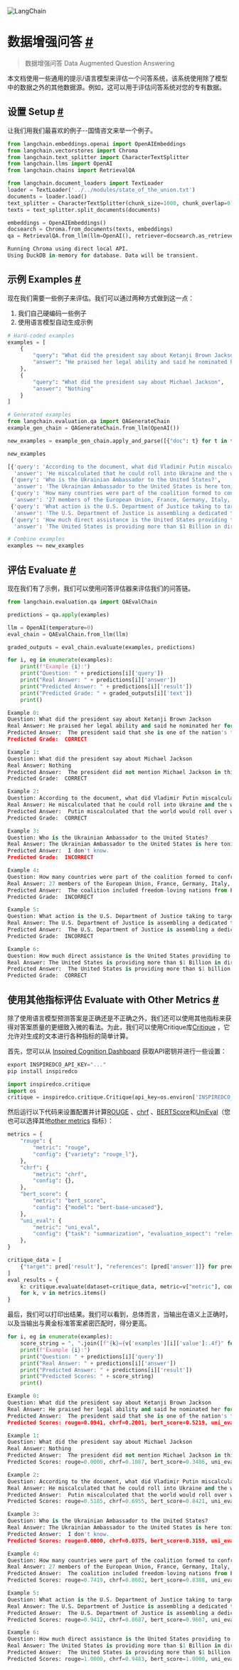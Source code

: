 

<Head>
  <script>
    {
      `(function() {
         var _hmt = _hmt || [];
(function() {
  var hm = document.createElement("script");
  hm.src = "https://hm.baidu.com/hm.js?e60fb290e204e04c5cb6f79b0ac1e697";
  var s = document.getElementsByTagName("script")[0]; 
  s.parentNode.insertBefore(hm, s);
})();
       })();`
    }
  </script>
</Head>

![LangChain](https://pica.zhimg.com/50/v2-56e8bbb52aa271012541c1fe1ceb11a2_r.gif)






 数据增强问答
 [#](#data-augmented-question-answering "Permalink to this headline")
=========================================================================================================

>  数据增强问答 Data Augmented Question Answering


本文档使用一些通用的提示/语言模型来评估一个问答系统，该系统使用除了模型中的数据之外的其他数据源。例如，这可以用于评估问答系统对您的专有数据。


设置 Setup
 [#](#setup "Permalink to this headline")
-------------------------------------------------



让我们用我们最喜欢的例子--国情咨文来举一个例子。




```  python
from langchain.embeddings.openai import OpenAIEmbeddings
from langchain.vectorstores import Chroma
from langchain.text_splitter import CharacterTextSplitter
from langchain.llms import OpenAI
from langchain.chains import RetrievalQA

```










```  python
from langchain.document_loaders import TextLoader
loader = TextLoader('../../modules/state_of_the_union.txt')
documents = loader.load()
text_splitter = CharacterTextSplitter(chunk_size=1000, chunk_overlap=0)
texts = text_splitter.split_documents(documents)

embeddings = OpenAIEmbeddings()
docsearch = Chroma.from_documents(texts, embeddings)
qa = RetrievalQA.from_llm(llm=OpenAI(), retriever=docsearch.as_retriever())

```








```  python
Running Chroma using direct local API.
Using DuckDB in-memory for database. Data will be transient.

```








示例 Examples
 [#](#examples "Permalink to this headline")
-------------------------------------------------------



现在我们需要一些例子来评估。我们可以通过两种方式做到这一点：

1. 我们自己硬编码一些例子
2. 使用语言模型自动生成示例







```  python
# Hard-coded examples
examples = [
    {
        "query": "What did the president say about Ketanji Brown Jackson",
        "answer": "He praised her legal ability and said he nominated her for the supreme court."
    },
    {
        "query": "What did the president say about Michael Jackson",
        "answer": "Nothing"
    }
]

```










```  python
# Generated examples
from langchain.evaluation.qa import QAGenerateChain
example_gen_chain = QAGenerateChain.from_llm(OpenAI())

```










```  python
new_examples = example_gen_chain.apply_and_parse([{"doc": t} for t in texts[:5]])

```










```  python
new_examples

```








```  python
[{'query': 'According to the document, what did Vladimir Putin miscalculate?',
  'answer': 'He miscalculated that he could roll into Ukraine and the world would roll over.'},
 {'query': 'Who is the Ukrainian Ambassador to the United States?',
  'answer': 'The Ukrainian Ambassador to the United States is here tonight.'},
 {'query': 'How many countries were part of the coalition formed to confront Putin?',
  'answer': '27 members of the European Union, France, Germany, Italy, the United Kingdom, Canada, Japan, Korea, Australia, New Zealand, and many others, even Switzerland.'},
 {'query': 'What action is the U.S. Department of Justice taking to target Russian oligarchs?',
  'answer': 'The U.S. Department of Justice is assembling a dedicated task force to go after the crimes of Russian oligarchs and joining with European allies to find and seize their yachts, luxury apartments, and private jets.'},
 {'query': 'How much direct assistance is the United States providing to Ukraine?',
  'answer': 'The United States is providing more than $1 Billion in direct assistance to Ukraine.'}]

```










```  python
# Combine examples
examples += new_examples

```








 评估 Evaluate
 [#](#evaluate "Permalink to this headline")
-------------------------------------------------------


现在我们有了示例，我们可以使用问答评估器来评估我们的问答链。





```  python
from langchain.evaluation.qa import QAEvalChain

```










```  python
predictions = qa.apply(examples)

```










```  python
llm = OpenAI(temperature=0)
eval_chain = QAEvalChain.from_llm(llm)

```










```  python
graded_outputs = eval_chain.evaluate(examples, predictions)

```










```  python
for i, eg in enumerate(examples):
    print(f"Example {i}:")
    print("Question: " + predictions[i]['query'])
    print("Real Answer: " + predictions[i]['answer'])
    print("Predicted Answer: " + predictions[i]['result'])
    print("Predicted Grade: " + graded_outputs[i]['text'])
    print()

```








```  python
Example 0:
Question: What did the president say about Ketanji Brown Jackson
Real Answer: He praised her legal ability and said he nominated her for the supreme court.
Predicted Answer:  The president said that she is one of the nation's top legal minds, a former top litigator in private practice, a former federal public defender, and from a family of public school educators and police officers. He also said that she is a consensus builder and that she has received a broad range of support from the Fraternal Order of Police to former judges appointed by both Democrats and Republicans.
Predicted Grade:  CORRECT

Example 1:
Question: What did the president say about Michael Jackson
Real Answer: Nothing
Predicted Answer:  The president did not mention Michael Jackson in this speech.
Predicted Grade:  CORRECT

Example 2:
Question: According to the document, what did Vladimir Putin miscalculate?
Real Answer: He miscalculated that he could roll into Ukraine and the world would roll over.
Predicted Answer:  Putin miscalculated that the world would roll over when he rolled into Ukraine.
Predicted Grade:  CORRECT

Example 3:
Question: Who is the Ukrainian Ambassador to the United States?
Real Answer: The Ukrainian Ambassador to the United States is here tonight.
Predicted Answer:  I don't know.
Predicted Grade:  INCORRECT

Example 4:
Question: How many countries were part of the coalition formed to confront Putin?
Real Answer: 27 members of the European Union, France, Germany, Italy, the United Kingdom, Canada, Japan, Korea, Australia, New Zealand, and many others, even Switzerland.
Predicted Answer:  The coalition included freedom-loving nations from Europe and the Americas to Asia and Africa, 27 members of the European Union including France, Germany, Italy, the United Kingdom, Canada, Japan, Korea, Australia, New Zealand, and many others, even Switzerland.
Predicted Grade:  INCORRECT

Example 5:
Question: What action is the U.S. Department of Justice taking to target Russian oligarchs?
Real Answer: The U.S. Department of Justice is assembling a dedicated task force to go after the crimes of Russian oligarchs and joining with European allies to find and seize their yachts, luxury apartments, and private jets.
Predicted Answer:  The U.S. Department of Justice is assembling a dedicated task force to go after the crimes of Russian oligarchs and to find and seize their yachts, luxury apartments, and private jets.
Predicted Grade:  INCORRECT

Example 6:
Question: How much direct assistance is the United States providing to Ukraine?
Real Answer: The United States is providing more than $1 Billion in direct assistance to Ukraine.
Predicted Answer:  The United States is providing more than $1 billion in direct assistance to Ukraine.
Predicted Grade:  CORRECT

```








使用其他指标评估  Evaluate with Other Metrics
 [#](#evaluate-with-other-metrics "Permalink to this headline")
---------------------------------------------------------------------------------------------

除了使用语言模型预测答案是正确还是不正确之外，我们还可以使用其他指标来获得对答案质量的更细致入微的看法。为此，我们可以使用Critique库[Critique](https://docs.inspiredco.ai/critique/) ，它允许对生成的文本进行各种指标的简单计算。

首先，您可以从 [Inspired Cognition Dashboard](https://dashboard.inspiredco.ai) 获取API密钥并进行一些设置：


 





```  python
export INSPIREDCO_API_KEY="..."
pip install inspiredco

```








```  python
import inspiredco.critique
import os
critique = inspiredco.critique.Critique(api_key=os.environ['INSPIREDCO_API_KEY'])

```

然后运行以下代码来设置配置并计算[ROUGE](https://docs.inspiredco.ai/critique/metric_rouge) 、[chrf](https://docs.inspiredco.ai/critique/metric_chrf) 、[BERTScore](https://docs.inspiredco.ai/critique/metric_bert_score)和[UniEval](https://docs.inspiredco.ai/critique/metric_uni_eval)（您也可以选择其他[other metrics](https://docs.inspiredco.ai/critique/metrics) 指标）：



 







```  python
metrics = {
    "rouge": {
        "metric": "rouge",
        "config": {"variety": "rouge_l"},
    },
    "chrf": {
        "metric": "chrf",
        "config": {},
    },
    "bert_score": {
        "metric": "bert_score",
        "config": {"model": "bert-base-uncased"},
    },
    "uni_eval": {
        "metric": "uni_eval",
        "config": {"task": "summarization", "evaluation_aspect": "relevance"},
    },
}

```










```  python
critique_data = [
    {"target": pred['result'], "references": [pred['answer']]} for pred in predictions
]
eval_results = {
    k: critique.evaluate(dataset=critique_data, metric=v["metric"], config=v["config"])
    for k, v in metrics.items()
}

```

最后，我们可以打印出结果。我们可以看到，总体而言，当输出在语义上正确时，以及当输出与黄金标准答案紧密匹配时，得分更高。






```  python
for i, eg in enumerate(examples):
    score_string = ", ".join([f"{k}={v['examples'][i]['value']:.4f}" for k, v in eval_results.items()])
    print(f"Example {i}:")
    print("Question: " + predictions[i]['query'])
    print("Real Answer: " + predictions[i]['answer'])
    print("Predicted Answer: " + predictions[i]['result'])
    print("Predicted Scores: " + score_string)
    print()

```








```  python
Example 0:
Question: What did the president say about Ketanji Brown Jackson
Real Answer: He praised her legal ability and said he nominated her for the supreme court.
Predicted Answer:  The president said that she is one of the nation's top legal minds, a former top litigator in private practice, a former federal public defender, and from a family of public school educators and police officers. He also said that she is a consensus builder and that she has received a broad range of support from the Fraternal Order of Police to former judges appointed by both Democrats and Republicans.
Predicted Scores: rouge=0.0941, chrf=0.2001, bert_score=0.5219, uni_eval=0.9043

Example 1:
Question: What did the president say about Michael Jackson
Real Answer: Nothing
Predicted Answer:  The president did not mention Michael Jackson in this speech.
Predicted Scores: rouge=0.0000, chrf=0.1087, bert_score=0.3486, uni_eval=0.7802

Example 2:
Question: According to the document, what did Vladimir Putin miscalculate?
Real Answer: He miscalculated that he could roll into Ukraine and the world would roll over.
Predicted Answer:  Putin miscalculated that the world would roll over when he rolled into Ukraine.
Predicted Scores: rouge=0.5185, chrf=0.6955, bert_score=0.8421, uni_eval=0.9578

Example 3:
Question: Who is the Ukrainian Ambassador to the United States?
Real Answer: The Ukrainian Ambassador to the United States is here tonight.
Predicted Answer:  I don't know.
Predicted Scores: rouge=0.0000, chrf=0.0375, bert_score=0.3159, uni_eval=0.7493

Example 4:
Question: How many countries were part of the coalition formed to confront Putin?
Real Answer: 27 members of the European Union, France, Germany, Italy, the United Kingdom, Canada, Japan, Korea, Australia, New Zealand, and many others, even Switzerland.
Predicted Answer:  The coalition included freedom-loving nations from Europe and the Americas to Asia and Africa, 27 members of the European Union including France, Germany, Italy, the United Kingdom, Canada, Japan, Korea, Australia, New Zealand, and many others, even Switzerland.
Predicted Scores: rouge=0.7419, chrf=0.8602, bert_score=0.8388, uni_eval=0.0669

Example 5:
Question: What action is the U.S. Department of Justice taking to target Russian oligarchs?
Real Answer: The U.S. Department of Justice is assembling a dedicated task force to go after the crimes of Russian oligarchs and joining with European allies to find and seize their yachts, luxury apartments, and private jets.
Predicted Answer:  The U.S. Department of Justice is assembling a dedicated task force to go after the crimes of Russian oligarchs and to find and seize their yachts, luxury apartments, and private jets.
Predicted Scores: rouge=0.9412, chrf=0.8687, bert_score=0.9607, uni_eval=0.9718

Example 6:
Question: How much direct assistance is the United States providing to Ukraine?
Real Answer: The United States is providing more than $1 Billion in direct assistance to Ukraine.
Predicted Answer:  The United States is providing more than $1 billion in direct assistance to Ukraine.
Predicted Scores: rouge=1.0000, chrf=0.9483, bert_score=1.0000, uni_eval=0.9734

```








